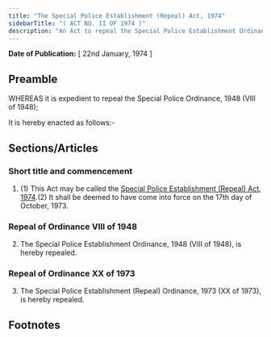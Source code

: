 ```yaml
---
title: "The Special Police Establishment (Repeal) Act, 1974"
sidebarTitle: "( ACT NO. II OF 1974 )"
description: "An Act to repeal the Special Police Establishment Ordinance, 1948."
---
```


**Date of Publication:** [ 22nd January, 1974 ]

## Preamble

WHEREAS it is expedient to repeal the Special Police Ordinance, 1948 (VIII of 1948);

It is hereby enacted as follows:-

## Sections/Articles

### Short title and commencement

1. (1) This Act may be called the [Special Police Establishment (Repeal) Act, 1974](/act-456.html "Special Police Establishment (Repeal) Act, 1974").(2) It shall be deemed to have come into force on the 17th day of October, 1973.

### Repeal of Ordinance VIII of 1948

2. The Special Police Establishment Ordinance, 1948 (VIII of 1948), is hereby repealed.

### Repeal of Ordinance XX of 1973

3. The Special Police Establishment (Repeal) Ordinance, 1973 (XX of 1973), is hereby repealed.

## Footnotes
